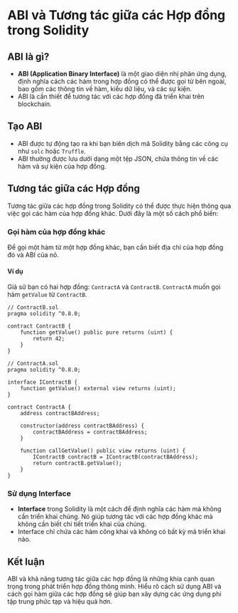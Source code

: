 # ABI và Tương tác giữa các Hợp đồng trong Solidity


<YouTubePlayer videoId="jGaGaNqO1uU"/>

## ABI là gì?
- **ABI (Application Binary Interface)** là một giao diện nhị phân ứng dụng, định nghĩa cách các hàm trong hợp đồng có thể được gọi từ bên ngoài, bao gồm các thông tin về hàm, kiểu dữ liệu, và các sự kiện.
- ABI là cần thiết để tương tác với các hợp đồng đã triển khai trên blockchain.

## Tạo ABI
- ABI được tự động tạo ra khi bạn biên dịch mã Solidity bằng các công cụ như `solc` hoặc `Truffle`.
- ABI thường được lưu dưới dạng một tệp JSON, chứa thông tin về các hàm và sự kiện của hợp đồng.

## Tương tác giữa các Hợp đồng
Tương tác giữa các hợp đồng trong Solidity có thể được thực hiện thông qua việc gọi các hàm của hợp đồng khác. Dưới đây là một số cách phổ biến:

### Gọi hàm của hợp đồng khác
Để gọi một hàm từ một hợp đồng khác, bạn cần biết địa chỉ của hợp đồng đó và ABI của nó.

#### Ví dụ
Giả sử bạn có hai hợp đồng: `ContractA` và `ContractB`. `ContractA` muốn gọi hàm `getValue` từ `ContractB`.

```solidity
// ContractB.sol
pragma solidity ^0.8.0;

contract ContractB {
    function getValue() public pure returns (uint) {
        return 42;
    }
}
```

```solidity
// ContractA.sol
pragma solidity ^0.8.0;

interface IContractB {
    function getValue() external view returns (uint);
}

contract ContractA {
    address contractBAddress;

    constructor(address contractBAddress) {
        contractBAddress = contractBAddress;
    }

    function callGetValue() public view returns (uint) {
        IContractB contractB = IContractB(contractBAddress);
        return contractB.getValue();
    }
}
```

### Sử dụng Interface
- **Interface** trong Solidity là một cách để định nghĩa các hàm mà không cần triển khai chúng. Nó giúp tương tác với các hợp đồng khác mà không cần biết chi tiết triển khai của chúng.
- Interface chỉ chứa các hàm công khai và không có bất kỳ mã triển khai nào.

## Kết luận
ABI và khả năng tương tác giữa các hợp đồng là những khía cạnh quan trọng trong phát triển hợp đồng thông minh. Hiểu rõ cách sử dụng ABI và cách gọi hàm giữa các hợp đồng sẽ giúp bạn xây dựng các ứng dụng phi tập trung phức tạp và hiệu quả hơn.